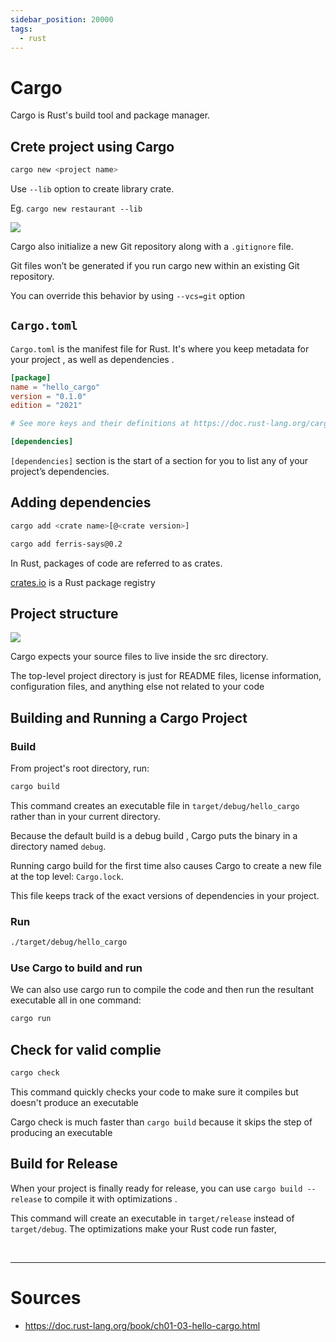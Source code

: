 ```yaml
---
sidebar_position: 20000
tags:
  - rust
---
```


# Cargo

Cargo is Rust's build tool and package manager.

## Crete project using Cargo

```bash title=
cargo new <project name>
```

<Admonition type="info" title="info">

Use `--lib` option to create library crate.

Eg. `cargo new restaurant --lib`

</Admonition>

![](assets/cargo-created-project-structure.png)

Cargo also initialize a new Git repository along with a `.gitignore` file.

<Admonition type="info" title="info">

Git files won’t be generated if you run cargo new within an existing Git repository.

You can override this behavior by using `--vcs=git` option

</Admonition>

## `Cargo.toml`

`Cargo.toml` is the manifest file for Rust. It's where you keep <Color color="var(--secondary-font-color)"> metadata for your project </Color>, as well as <Color color="var(--secondary-font-color)"> dependencies </Color>.

```toml title=Cargo.toml showLineNumbers
[package]
name = "hello_cargo"
version = "0.1.0"
edition = "2021"

# See more keys and their definitions at https://doc.rust-lang.org/cargo/reference/manifest.html

[dependencies]
```

`[dependencies]` section is the start of a section for you to list any of your project’s dependencies.

## Adding dependencies

```bash title=
cargo add <crate name>[@<crate version>]
```

```bash title=
cargo add ferris-says@0.2
```

<Admonition type="info" title="info">

In Rust, packages of code are referred to as crates.

[crates.io](https://crates.io/) is a Rust package registry

</Admonition>

## Project structure

![](assets/cargo-created-project-structure.png)

Cargo expects your source files to live inside the src directory.

The top-level project directory is just for README files, license information, configuration files, and anything else not related to your code

## Building and Running a Cargo Project

### Build

From project's root directory, run:

```bash title=
cargo build
```

This command creates an executable file in `target/debug/hello_cargo` rather than in your current directory.

Because the <Color color="var(--secondary-font-color)"> default build is a debug build </Color>, Cargo puts the binary in a directory named `debug`.

<Admonition type="info" title="info">

Running cargo build for the first time also causes Cargo to create a new file at the top level: `Cargo.lock`.

This file keeps track of the <Color color="var(--secondary-font-color)"> exact versions of dependencies </Color> in your project.

</Admonition>

### Run

```bash title= showLineNumbers
./target/debug/hello_cargo
```

### Use Cargo to build and run

We can also use cargo run to compile the code and then run the resultant executable all in one command:

```bash title=
cargo run
```

## Check for valid complie

```bash title=
cargo check
```

This command quickly checks your code to make sure it compiles but <Color color="var(--secondary-font-color)"> doesn't produce an executable </Color>

Cargo check is much faster than `cargo build` because it skips the step of producing an executable

## Build for Release

When your project is finally ready for release, you can use `cargo build --release` to compile it <Color color="var(--secondary-font-color)"> with optimizations </Color>.

This command will create an executable in `target/release` instead of `target/debug`. The optimizations make your Rust code run faster,

<br />

---

# Sources

- https://doc.rust-lang.org/book/ch01-03-hello-cargo.html
